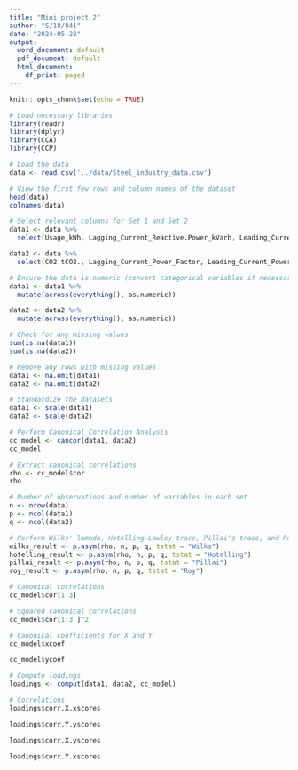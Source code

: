 ---
title: "Mini project 2"
author: "S/18/841"
date: "2024-05-28"
output:
  word_document: default
  pdf_document: default
  html_document:
    df_print: paged
---

```{r setup, include=FALSE}
knitr::opts_chunk$set(echo = TRUE)
```

```{r}
# Load necessary libraries
library(readr)
library(dplyr)
library(CCA)
library(CCP)
```
```{r}
# Load the data
data <- read.csv('../data/Steel_industry_data.csv')
```
```{r}
# View the first few rows and column names of the dataset
head(data)
colnames(data)
```
```{r}
# Select relevant columns for Set 1 and Set 2
data1 <- data %>%
  select(Usage_kWh, Lagging_Current_Reactive.Power_kVarh, Leading_Current_Reactive_Power_kVarh)

data2 <- data %>%
  select(CO2.tCO2., Lagging_Current_Power_Factor, Leading_Current_Power_Factor)
```
```{r}
# Ensure the data is numeric (convert categorical variables if necessary)
data1 <- data1 %>%
  mutate(across(everything(), as.numeric))

data2 <- data2 %>%
  mutate(across(everything(), as.numeric))
```
```{r}
# Check for any missing values
sum(is.na(data1))
sum(is.na(data2))

# Remove any rows with missing values
data1 <- na.omit(data1)
data2 <- na.omit(data2)
```
```{r}
# Standardize the datasets
data1 <- scale(data1)
data2 <- scale(data2)
```
```{r}
# Perform Canonical Correlation Analysis
cc_model <- cancor(data1, data2)
cc_model
```
```{r}
# Extract canonical correlations
rho <- cc_model$cor
rho
```
```{r}
# Number of observations and number of variables in each set
n <- nrow(data)
p <- ncol(data1)
q <- ncol(data2)

```
```{r}
# Perform Wilks' lambda, Hotelling-Lawley trace, Pillai's trace, and Roy's greatest root tests
wilks_result <- p.asym(rho, n, p, q, tstat = "Wilks")
hotelling_result <- p.asym(rho, n, p, q, tstat = "Hotelling")
pillai_result <- p.asym(rho, n, p, q, tstat = "Pillai")
roy_result <- p.asym(rho, n, p, q, tstat = "Roy")
```
```{r}
# Canonical correlations
cc_model$cor[1:3]
```
```{r}
# Squared canonical correlations
cc_model$cor[1:3 ]^2
```
```{r}
# Canonical coefficients for X and Y
cc_model$xcoef
```
```{r}
cc_model$ycoef
```
```{r}
# Compute loadings
loadings <- comput(data1, data2, cc_model)
```
```{r}
# Correlations
loadings$corr.X.xscores
```
```{r}
loadings$corr.Y.yscores
```
```{r}
loadings$corr.X.yscores
```
```{r}
loadings$corr.Y.xscores
```



